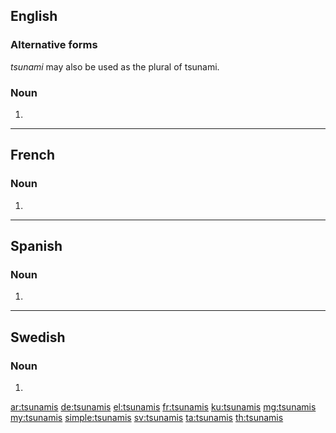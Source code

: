 ==English==

===Alternative forms===
''tsunami'' may also be used as the plural of tsunami.

===Noun===
{{head|en|noun plural form}}

# {{plural of|tsunami|lang=en}}

----

==French==

===Noun===
{{head|fr|noun plural form|cat2= terms with incomplete gender}}

# {{plural of|tsunami|lang=fr}}

----

==Spanish==

===Noun===
{{head|es|noun form}}

# {{plural of|tsunami|lang=es}}

----

==Swedish==

===Noun===
{{head|sv|noun form}}

# {{sv-noun-form-indef-gen|tsunami}}

[[ar:tsunamis]]
[[de:tsunamis]]
[[el:tsunamis]]
[[fr:tsunamis]]
[[ku:tsunamis]]
[[mg:tsunamis]]
[[my:tsunamis]]
[[simple:tsunamis]]
[[sv:tsunamis]]
[[ta:tsunamis]]
[[th:tsunamis]]